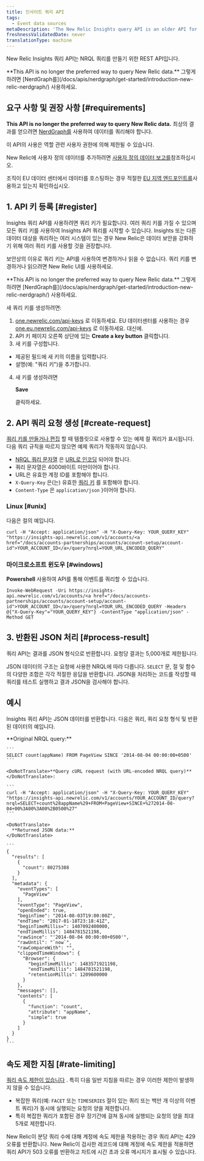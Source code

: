 ```yaml
---
title: 인사이트 쿼리 API
tags:
  - Event data sources
metaDescription: 'The New Relic Insights query API is an older API for querying data: now we recommend NerdGraph for querying'
freshnessValidatedDate: never
translationType: machine
---
```


New Relic Insights 쿼리 API는 NRQL 쿼리를 만들기 위한 REST API입니다.

<Callout variant="tip">
  <DoNotTranslate>**This API is no longer the preferred way to query New Relic data.**</DoNotTranslate> 그렇게 하려면 [NerdGraph를](/docs/apis/nerdgraph/get-started/introduction-new-relic-nerdgraph/) 사용하세요.
</Callout>

## 요구 사항 및 권장 사항 [#requirements]

<DoNotTranslate>**This API is no longer the preferred way to query New Relic data.**</DoNotTranslate> 최상의 결과를 얻으려면 [NerdGraph를](/docs/apis/nerdgraph/get-started/introduction-new-relic-nerdgraph) 사용하여 데이터를 쿼리해야 합니다.

이 API의 사용은 역할 관련 사용자 권한에 의해 제한될 수 있습니다.

New Relic에 사용자 정의 데이터를 추가하려면 [사용자 정의 데이터 보고를](/docs/data-apis/custom-data/get-custom-data-from-any-source)참조하십시오.

조직이 EU 데이터 센터에서 데이터를 호스팅하는 경우 적절한 [EU 지역 엔드포인트를](/docs/using-new-relic/welcome-new-relic/getting-started/introduction-eu-region-data-center#endpoints)사용하고 있는지 확인하십시오.

## 1. API 키 등록 [#register]

Insights 쿼리 API를 사용하려면 쿼리 키가 필요합니다. 여러 쿼리 키를 가질 수 있으며 모든 쿼리 키를 사용하여 Insights API 쿼리를 시작할 수 있습니다. Insights 또는 다른 데이터 대상을 쿼리하는 여러 시스템이 있는 경우 New Relic은 데이터 보안을 강화하기 위해 여러 쿼리 키를 사용할 것을 권장합니다.

보안상의 이유로 쿼리 키는 API를 사용하여 변경하거나 읽을 수 없습니다. 쿼리 키를 변경하거나 읽으려면 New Relic UI를 사용하세요.

<Callout variant="tip">
  <DoNotTranslate>**This API is no longer the preferred way to query New Relic data.**</DoNotTranslate> 그렇게 하려면 [NerdGraph를](/docs/apis/nerdgraph/get-started/introduction-new-relic-nerdgraph/) 사용하세요.
</Callout>

새 쿼리 키를 생성하려면:

1. [one.newrelic.com/api-keys](https://one.newrelic.com/api-keys) 로 이동하세요. EU 데이터센터를 사용하는 경우 [one.eu.newrelic.com/api-keys](https://one.eu.newrelic.com/api-keys) 로 이동하세요. 대신에.
2. API 키 페이지 오른쪽 상단에 있는 <DoNotTranslate>**Create a key button**</DoNotTranslate> 클릭합니다.
3. 새 키를 구성합니다.

* 제공된 필드에 새 키의 이름을 입력합니다.
* 설명(예: "쿼리 키")을 추가합니다.

4. 새 키를 생성하려면

   <DoNotTranslate>**Save**</DoNotTranslate>

   클릭하세요.

## 2. API 쿼리 요청 생성 [#create-request]

[쿼리 키를 만들거나 편집](#register) 할 때 템플릿으로 사용할 수 있는 예제 컬 쿼리가 표시됩니다. 다음 쿼리 규칙을 따르지 않으면 예제 쿼리가 작동하지 않습니다.

* [NRQL 쿼리 문자열](/docs/insights/nrql-new-relic-query-language/using-nrql/introduction-nrql) 은 [URL로 인코딩](http://www.w3schools.com/tags/ref_urlencode.asp) 되어야 합니다.
* 쿼리 문자열은 4000바이트 미만이어야 합니다.
* URL은 유효한 계정 ID를 포함해야 합니다.
* `X-Query-Key` 은(는) 유효한 [쿼리 키](#register) 를 포함해야 합니다.
* `Content-Type` 은 `application/json` }이어야 합니다.

### Linux [#unix]

다음은 컬의 예입니다.

```
curl -H "Accept: application/json" -H "X-Query-Key: YOUR_QUERY_KEY" "https://insights-api.newrelic.com/v1/accounts/<a href="/docs/accounts-partnerships/accounts/account-setup/account-id">YOUR_ACCOUNT_ID</a>/query?nrql=YOUR_URL_ENCODED_QUERY"
```

### 마이크로소프트 윈도우 [#windows]

<DoNotTranslate>**Powershell**</DoNotTranslate> 사용하여 API를 통해 이벤트를 쿼리할 수 있습니다.

```
Invoke-WebRequest -Uri https://insights-api.newrelic.com/v1/accounts/<a href="/docs/accounts-partnerships/accounts/account-setup/account-id">YOUR_ACCOUNT_ID</a>/query?nrql=YOUR_URL_ENCODED_QUERY -Headers @{"X-Query-Key"="YOUR_QUERY_KEY"} -ContentType "application/json" -Method GET
```

## 3. 반환된 JSON 처리 [#process-result]

쿼리 API는 결과를 JSON 형식으로 반환합니다. 요청당 결과는 5,000개로 제한됩니다.

JSON 데이터의 구조는 요청에 사용한 NRQL에 따라 다릅니다. `SELECT` 문, 절 및 함수의 다양한 조합은 각각 적절한 응답을 반환합니다. JSON을 처리하는 코드를 작성할 때 쿼리를 테스트 실행하고 결과 JSON을 검사해야 합니다.

## 예시

Insights 쿼리 API는 JSON 데이터를 반환합니다. 다음은 쿼리, 쿼리 요청 형식 및 반환된 데이터의 예입니다.

<CollapserGroup>
  <Collapser title="쿼리, 쿼리 API 요청, 반환된 데이터">
    <DoNotTranslate>
      **Original NRQL query:**
    </DoNotTranslate>

    ```
    SELECT count(appName) FROM PageView SINCE '2014-08-04 00:00:00+0500'
    ```

    <DoNotTranslate>**Query cURL request (with URL-encoded NRQL query)**</DoNotTranslate>:

    ```
    curl -H "Accept: application/json" -H "X-Query-Key: YOUR_QUERY_KEY" "https://insights-api.newrelic.com/v1/accounts/YOUR_ACCOUNT_ID/query?nrql=SELECT+count%28appName%29+FROM+PageView+SINCE+%272014-08-04+00%3A00%3A00%2B0500%27"
    ```

    <DoNotTranslate>
      **Returned JSON data:**
    </DoNotTranslate>

    ```
    {
      "results": [
        {
          "count": 80275388
        }
      ],
      "metadata": {
        "eventTypes": [
          "PageView"
        ],
        "eventType": "PageView",
        "openEnded": true,
        "beginTime": "2014-08-03T19:00:00Z",
        "endTime": "2017-01-18T23:18:41Z",
        "beginTimeMillis=": 1407092400000,
        "endTimeMillis": 1484781521198,
        "rawSince": "'2014-08-04 00:00:00+0500'",
        "rawUntil": "`now`",
        "rawCompareWith": "",
        "clippedTimeWindows": {
          "Browser": {
            "beginTimeMillis": 1483571921198,
            "endTimeMillis": 1484781521198,
            "retentionMillis": 1209600000
          }
        },
        "messages": [],
        "contents": [
          {
            "function": "count",
            "attribute": "appName",
            "simple": true
          }
        ]
      }
    }
    ```
  </Collapser>
</CollapserGroup>

## 속도 제한 지침 [#rate-limiting]

[쿼리 속도 제한이 있습니다](/docs/query-your-data/nrql-new-relic-query-language/get-started/rate-limits-nrql-queries/) . 특히 다음 일반 지침을 따르는 경우 이러한 제한이 발생하지 않을 수 있습니다.

* 복잡한 쿼리(예: `FACET` 또는 `TIMESERIES` 절이 있는 쿼리 또는 백만 개 이상의 이벤트 쿼리)가 동시에 실행되는 요청의 양을 제한합니다.
* 특히 복잡한 쿼리가 포함된 경우 장기간에 걸쳐 동시에 실행되는 요청의 양을 최대 5개로 제한합니다.

New Relic이 분당 쿼리 수에 대해 계정에 속도 제한을 적용하는 경우 쿼리 API는 429 오류를 반환합니다. New Relic이 검사한 레코드에 대해 계정에 속도 제한을 적용하면 쿼리 API가 503 오류를 반환하고 차트에 시간 초과 오류 메시지가 표시될 수 있습니다.